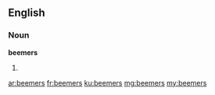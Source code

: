 ==English==

===Noun===
'''beemers'''

# {{plural of|beemer}}

[[ar:beemers]]
[[fr:beemers]]
[[ku:beemers]]
[[mg:beemers]]
[[my:beemers]]